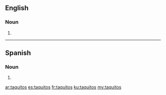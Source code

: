 ==English==

===Noun===
{{head|en|plural}}

# {{plural of|taquito|lang=en}}

----

==Spanish==

===Noun===
{{head|es|noun form}} {{g|m-p}}

# {{plural of|taquito|lang=es}}

[[ar:taquitos]]
[[es:taquitos]]
[[fr:taquitos]]
[[ku:taquitos]]
[[my:taquitos]]